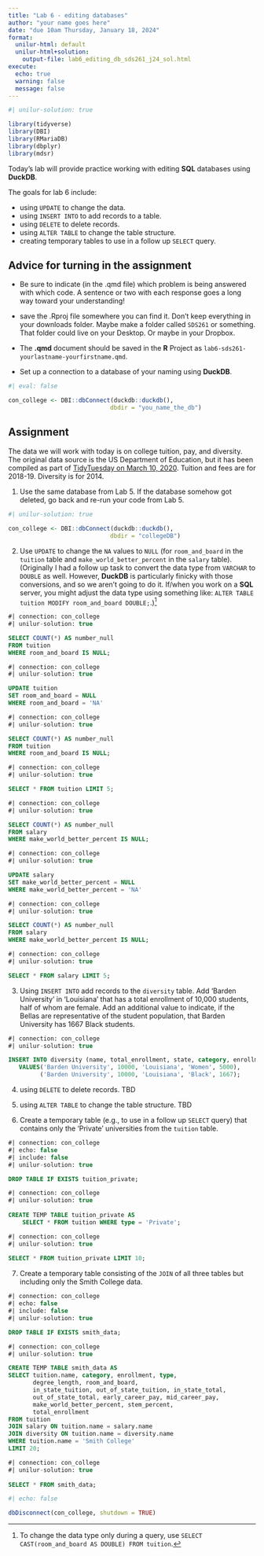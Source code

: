 ```yaml
---
title: "Lab 6 - editing databases"
author: "your name goes here"
date: "due 10am Thursday, January 18, 2024"
format: 
  unilur-html: default
  unilur-html+solution:
    output-file: lab6_editing_db_sds261_j24_sol.html
execute:
  echo: true
  warning: false
  message: false
---
```


```r
#| unilur-solution: true

library(tidyverse)
library(DBI)
library(RMariaDB)
library(dbplyr)
library(mdsr)
```

Today's lab will provide practice working with editing **SQL** databases using **DuckDB**.  

The goals for lab 6 include:

* using `UPDATE` to change the data.
* using `INSERT INTO` to add records to a table.
* using `DELETE` to delete records.
* using `ALTER TABLE` to change the table structure.
* creating temporary tables to use in a follow up `SELECT` query.


## Advice for turning in the assignment

* Be sure to indicate (in the .qmd file) which problem is being answered with which code.  A sentence or two with each response goes a long way toward your understanding!

* save the .Rproj file somewhere you can find it.  Don't keep everything in your downloads folder.  Maybe make a folder called `SDS261` or something.  That folder could live on your Desktop.  Or maybe in your Dropbox.  

* The **.qmd** document should be saved in the **R** Project as `lab6-sds261-yourlastname-yourfirstname.qmd`. 

* Set up a connection to a database of your naming using **DuckDB**.

```r
#| eval: false

con_college <- DBI::dbConnect(duckdb::duckdb(),
                             dbdir = "you_name_the_db")
```


##  Assignment

The data we will work with today is on college tuition, pay, and diversity.  The original data source is the US Department of Education, but it has been compiled as part of <a href = "https://github.com/rfordatascience/tidytuesday/tree/master/data/2020/2020-03-10" target = "_blank">TidyTuesday on March 10, 2020</a>.  Tuition and fees are for 2018-19.  Diversity is for 2014.

1. Use the same database from Lab 5.  If the database somehow got deleted, go back and re-run your code from Lab 5.

```r
#| unilur-solution: true

con_college <- DBI::dbConnect(duckdb::duckdb(),
                             dbdir = "collegeDB")
```

2.  Use `UPDATE` to change the `NA` values to `NULL` (for `room_and_board` in the `tuition` table and `make_world_better_percent` in the `salary` table).  (Originally I had a follow up task to convert the data type from `VARCHAR` to `DOUBLE` as well. However, **DuckDB** is particularly finicky with those conversions, and so we aren't going to do it.  If/when you work on a **SQL** server, you might adjust the data type using something like: `ALTER TABLE tuition MODIFY room_and_board DOUBLE;`.)^[To change the data type only during a query, use `SELECT CAST(room_and_board AS DOUBLE) FROM tuition`.]

```sql
#| connection: con_college
#| unilur-solution: true

SELECT COUNT(*) AS number_null
FROM tuition
WHERE room_and_board IS NULL;
```

```sql
#| connection: con_college
#| unilur-solution: true

UPDATE tuition
SET room_and_board = NULL
WHERE room_and_board = 'NA'
```


```sql
#| connection: con_college
#| unilur-solution: true

SELECT COUNT(*) AS number_null
FROM tuition
WHERE room_and_board IS NULL;
```
```sql
#| connection: con_college
#| unilur-solution: true

SELECT * FROM tuition LIMIT 5;
```


```sql
#| connection: con_college
#| unilur-solution: true

SELECT COUNT(*) AS number_null
FROM salary
WHERE make_world_better_percent IS NULL;
```

```sql
#| connection: con_college
#| unilur-solution: true

UPDATE salary
SET make_world_better_percent = NULL
WHERE make_world_better_percent = 'NA'
```


```sql
#| connection: con_college
#| unilur-solution: true

SELECT COUNT(*) AS number_null
FROM salary
WHERE make_world_better_percent IS NULL;
```

```sql
#| connection: con_college
#| unilur-solution: true

SELECT * FROM salary LIMIT 5;
```


3. Using `INSERT INTO` add records to the `diversity` table.  Add 'Barden University' in 'Louisiana' that has a total enrollment of 10,000 students, half of whom are female. Add an additional value to indicate, if the Bellas are representative of the student population, that Barden University has 1667 Black students.

<!--Anna Kendrick as Beca Mitchell - white
Rebel Wilson as Patricia "Fat Amy" Hobart - white
Anna Camp as Aubrey Posen - white
Brittany Snow as Chloe Beale - white
Alexis Knapp as Stacie Conrad - white
Ester Dean as Cynthia Rose Adams - Black
Hana Mae Lee as Lilly Onakuramara - Asian
Kelley Alice Jakle as Jessica - white
Wanetah Walmsley as Denise - white
Shelley Regner as Ashley - white
Caroline Fourmy as Mary-Elise - white
Nicole Lovince as Kori - Black-->

```sql
#| connection: con_college
#| unilur-solution: true

INSERT INTO diversity (name, total_enrollment, state, category, enrollment)
   VALUES('Barden University', 10000, 'Louisiana', 'Women', 5000),
         ('Barden University', 10000, 'Louisiana', 'Black', 1667);
```


4. using `DELETE` to delete records. TBD


5. using `ALTER TABLE` to change the table structure. TBD

6. Create a temporary table (e.g., to use in a follow up `SELECT` query) that contains only the 'Private' universities from the `tuition` table.

```sql
#| connection: con_college
#| echo: false
#| include: false
#| unilur-solution: true

DROP TABLE IF EXISTS tuition_private;
```


```sql
#| connection: con_college
#| unilur-solution: true
    
CREATE TEMP TABLE tuition_private AS
    SELECT * FROM tuition WHERE type = 'Private';
```


```sql
#| connection: con_college
#| unilur-solution: true
    
SELECT * FROM tuition_private LIMIT 10;
```

7. Create a temporary table consisting of the `JOIN` of all three tables but including only the Smith College data.


```sql
#| connection: con_college
#| echo: false
#| include: false
#| unilur-solution: true

DROP TABLE IF EXISTS smith_data;
```

```sql
#| connection: con_college
#| unilur-solution: true

CREATE TEMP TABLE smith_data AS
SELECT tuition.name, category, enrollment, type, 
       degree_length, room_and_board,
       in_state_tuition, out_of_state_tuition, in_state_total,
       out_of_state_total, early_career_pay, mid_career_pay,
       make_world_better_percent, stem_percent,
       total_enrollment
FROM tuition
JOIN salary ON tuition.name = salary.name
JOIN diversity ON tuition.name = diversity.name
WHERE tuition.name = 'Smith College'
LIMIT 20;

```

```sql
#| connection: con_college
#| unilur-solution: true
    
SELECT * FROM smith_data;
```


```r
#| echo: false

dbDisconnect(con_college, shutdown = TRUE)
```

